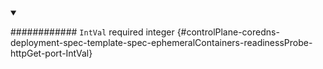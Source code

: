 
<details className="config-field" data-expandable="false" open>
<summary>

############ `IntVal` <span className="config-field-required" data-required="false">required</span> <span className="config-field-type">integer</span> <span className="config-field-default"></span> <span className="config-field-enum"></span> {#controlPlane-coredns-deployment-spec-template-spec-ephemeralContainers-readinessProbe-httpGet-port-IntVal}



</summary>



</details>
